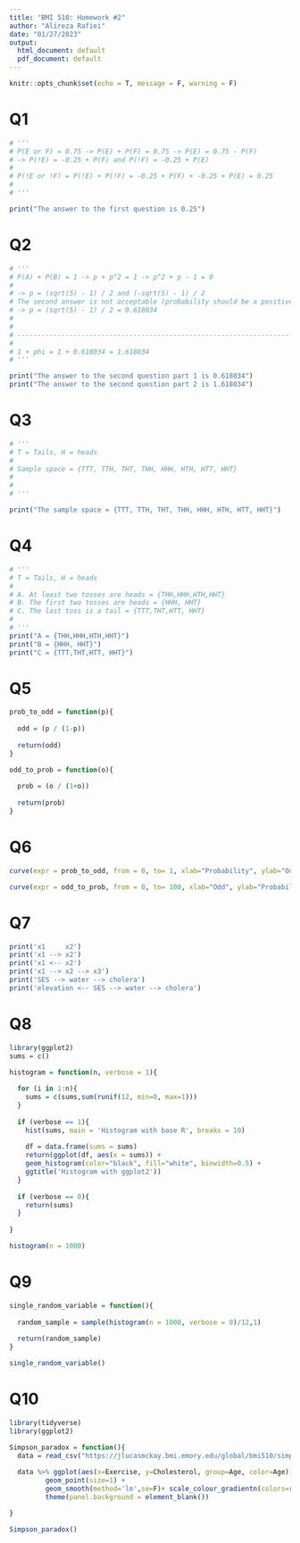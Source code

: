 ---
title: "BMI 510: Homework #2"
author: "Alireza Rafiei"
date: "01/27/2023"
output:
  html_document: default
  pdf_document: default
---

```{r setup, include=FALSE}
knitr::opts_chunk$set(echo = T, message = F, warning = F)
```


# Q1

```{r }
# '''
# P(E or F) = 0.75 -> P(E) + P(F) = 0.75 -> P(E) = 0.75 - P(F) 
# -> P(!E) = -0.25 + P(F) and P(!F) = -0.25 + P(E)
# 
# P(!E or !F) = P(!E) + P(!F) = -0.25 + P(F) + -0.25 + P(E) = 0.25
# 
# '''

print("The answer to the first question is 0.25")
```


# Q2

```{r }
# '''
# P(A) + P(B) = 1 -> p + p^2 = 1 -> p^2 + p - 1 = 0 
# 
# -> p = (sqrt(5) - 1) / 2 and (-sqrt(5) - 1) / 2 
# The second answer is not acceptable (probability should be a positive number)
# -> p = (sqrt(5) - 1) / 2 = 0.618034
# 
# 
# -----------------------------------------------------------------------
# 
# 1 + phi = 1 + 0.618034 = 1.618034
# '''

print("The answer to the second question part 1 is 0.618034")
print("The answer to the second question part 2 is 1.618034")
```


# Q3

```{r }
# '''
# T = Tails, H = heads
# 
# Sample space = {TTT, TTH, THT, THH, HHH, HTH, HTT, HHT}
# 
# 
# '''

print("The sample space = {TTT, TTH, THT, THH, HHH, HTH, HTT, HHT}")
```


# Q4

```{r }
# '''
# T = Tails, H = heads
# 
# A. At least two tosses are heads = {THH,HHH,HTH,HHT}
# B. The first two tosses are heads = {HHH, HHT}
# C. The last toss is a tail = {TTT,THT,HTT, HHT}
# 
# '''
print("A = {THH,HHH,HTH,HHT}")
print("B = {HHH, HHT}")
print("C = {TTT,THT,HTT, HHT}")
```


# Q5

```{r }
prob_to_odd = function(p){
  
  odd = (p / (1-p))
  
  return(odd)
}

odd_to_prob = function(o){
  
  prob = (o / (1+o))
  
  return(prob)
}
```


# Q6

```{r }
curve(expr = prob_to_odd, from = 0, to= 1, xlab="Probability", ylab="Odd")

curve(expr = odd_to_prob, from = 0, to= 100, xlab="Odd", ylab="Probability")

```


# Q7

```{r }
print('x1     x2')
print('x1 --> x2')
print('x1 <-- x2')
print('x1 --> x2 --> x3')
print('SES --> water --> cholera')
print('elevation <-- SES --> water --> cholera')

```


# Q8

```{r }
library(ggplot2)
sums = c()

histogram = function(n, verbose = 1){
  
  for (i in 1:n){
    sums = c(sums,sum(runif(12, min=0, max=1)))
  }
  
  if (verbose == 1){
    hist(sums, main = 'Histogram with base R', breaks = 10)
    
    df = data.frame(sums = sums)
    return(ggplot(df, aes(x = sums)) +
    geom_histogram(color="black", fill="white", binwidth=0.5) +
    ggtitle('Histogram with ggplot2'))
  }
  
  if (verbose == 0){
    return(sums)
  }
  
}

histogram(n = 1000)
```


# Q9

```{r }
single_random_variable = function(){
  
  random_sample = sample(histogram(n = 1000, verbose = 0)/12,1)
  
  return(random_sample)
}

single_random_variable()
```


# Q10

```{r }
library(tidyverse)
library(ggplot2)

Simpson_paradox = function(){
  data = read_csv("https://jlucasmckay.bmi.emory.edu/global/bmi510/simpson_data.csv")
  
  data %>% ggplot(aes(x=Exercise, y=Cholesterol, group=Age, color=Age))+
         geom_point(size=1) + 
         geom_smooth(method='lm',se=F)+ scale_colour_gradientn(colors=rev(rainbow(5)))+
         theme(panel.background = element_blank())

}

Simpson_paradox()
```



